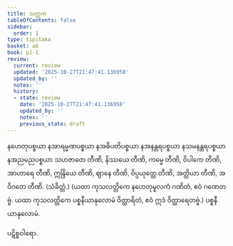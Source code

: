 ```yaml
---
title: သတ္တက
tableOfContents: false
sidebar:
  order: 1
type: tipitaka
basket: ab
book: p1-1
review:
  current: review
  updated: '2025-10-27T21:47:41.136958'
  updated_by: ''
  notes: ''
  history:
  - state: review
    date: '2025-10-27T21:47:41.136958'
    updated_by: ''
    notes: ''
    previous_state: draft
---
```



<ReviewStatus review={frontmatter.review} showDetails={true} />

<HypothesisAnnotation frontmatter={frontmatter} />

<DynamicBreadcrumb />

<Paragraph number="2156" book="p1-1">
နဟေတုပစ္စယာ နအာရမ္မဏပစ္စယာ နအဓိပတိပစ္စယာ နအနန္တရပစ္စယာ နသမနန္တရပစ္စယာ နအညမညပစ္စယာ သဟဇာတေ တီဏိ, နိဿယေ တီဏိ, ကမ္မေ တီဏိ, ဝိပါကေ တီဏိ, အာဟာရေ တီဏိ, ဣန္ဒြိယေ တီဏိ, ဈာနေ တီဏိ, ဝိပ္ပယုတ္တေ တီဏိ, အတ္ထိယာ တီဏိ, အဝိဂတေ တီဏိ. (သံခိတ္တံ.)
</Paragraph>

<Paragraph number="2157" book="p1-1">
(ယထာ ကုသလတ္တိကေ နဟေတုမူလကံ ဂဏိတံ, ဧဝံ ဂဏေတဗ္ဗံ. ယထာ ကုသလတ္တိကေ ပစ္စနီယာနုလောမံ ဝိတ္ထာရိတံ, ဧဝံ ဣဒံ ဝိတ္ထာရေတဗ္ဗံ.)

</Paragraph>

<Paragraph number="2158" type="center" book="p1-1">
ပစ္စနီယာနုလောမံ.

  
ပဋိစ္စဝါရော.
</Paragraph>